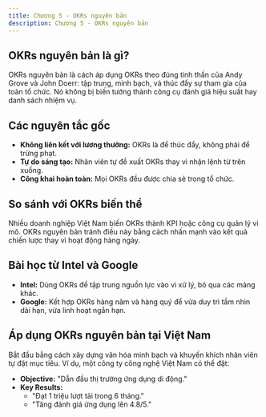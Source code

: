 ```yaml
---
title: Chương 5 - OKRs nguyên bản
description: Chương 5 - OKRs nguyên bản
---
```


## OKRs nguyên bản là gì?
OKRs nguyên bản là cách áp dụng OKRs theo đúng tinh thần của Andy Grove và John Doerr: tập trung, minh bạch, và thúc đẩy sự tham gia của toàn tổ chức. Nó không bị biến tướng thành công cụ đánh giá hiệu suất hay danh sách nhiệm vụ.

## Các nguyên tắc gốc
- **Không liên kết với lương thưởng:** OKRs là để thúc đẩy, không phải để trừng phạt.  
- **Tự do sáng tạo:** Nhân viên tự đề xuất OKRs thay vì nhận lệnh từ trên xuống.  
- **Công khai hoàn toàn:** Mọi OKRs đều được chia sẻ trong tổ chức.

## So sánh với OKRs biến thể
Nhiều doanh nghiệp Việt Nam biến OKRs thành KPI hoặc công cụ quản lý vi mô. OKRs nguyên bản tránh điều này bằng cách nhấn mạnh vào kết quả chiến lược thay vì hoạt động hàng ngày.

## Bài học từ Intel và Google
- **Intel:** Dùng OKRs để tập trung nguồn lực vào vi xử lý, bỏ qua các mảng khác.  
- **Google:** Kết hợp OKRs hàng năm và hàng quý để vừa duy trì tầm nhìn dài hạn, vừa linh hoạt ngắn hạn.

## Áp dụng OKRs nguyên bản tại Việt Nam
Bắt đầu bằng cách xây dựng văn hóa minh bạch và khuyến khích nhân viên tự đặt mục tiêu. Ví dụ, một công ty công nghệ Việt Nam có thể đặt:  
- **Objective:** "Dẫn đầu thị trường ứng dụng di động."  
- **Key Results:**  
  - "Đạt 1 triệu lượt tải trong 6 tháng."  
  - "Tăng đánh giá ứng dụng lên 4.8/5."  
